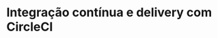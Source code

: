 

# Integração contínua e delivery com CircleCI

<Title />

---

## Essa apresentação possui CI/CD

    https://github.com/murillo94/circleci-talk

---

> "CI é uma estratégia de desenvolvimento de software que aumenta a velocidade do desenvolvimento, garantindo a qualidade do código."

Martin Fowler

---

<Image src="images/ci-flow.png" size="80%" />

---

> "CD são práticas destinadas a garantir que o software possa ser liberado para produção a qualquer momento com rapidez e segurança."

Martin Fowler

---

## O que é o CircleCI

É uma plataforma de integração contínua e delivery que ajuda equipes de todos os tamanhos a desenvolver e lançar rapidamente software de qualidade em escala.

---

<Image src="images/circleci.png" size="80%" />

---

## Usando CircleCI no mundo real

1. Criar conta no CircleCI
2. Criar ou integrar projeto do GitHub, Bitbucket
3. Criar na raiz do projeto **.circleci/config.yml**

---

<Image src="images/circleci-yml.png" size="contain" />

---

## Cada commit irá gerar um build automaticamente

---

<Image src="images/circleci-queue.png" size="contain" />

---

## Vamos praticar!